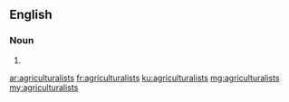 ==English==

===Noun===
{{head|en|plural}}

# {{plural of|agriculturalist|lang=en}}

[[ar:agriculturalists]]
[[fr:agriculturalists]]
[[ku:agriculturalists]]
[[mg:agriculturalists]]
[[my:agriculturalists]]
